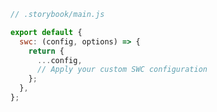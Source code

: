 ```js
// .storybook/main.js

export default {
  swc: (config, options) => {
    return {
      ...config,
      // Apply your custom SWC configuration
    };
  },
};
```
